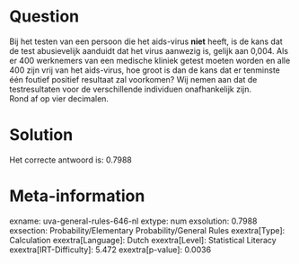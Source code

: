 Question
========

Bij het testen van een persoon die het aids-virus **niet** heeft, is de
kans dat de test abusievelijk aanduidt dat het virus aanwezig is, gelijk
aan 0,004. Als er 400 werknemers van een medische kliniek getest moeten
worden en alle 400 zijn vrij van het aids-virus, hoe groot is dan de
kans dat er tenminste één foutief positief resultaat zal voorkomen? Wij
nemen aan dat de testresultaten voor de verschillende individuen
onafhankelijk zijn.\
Rond af op vier decimalen.


Solution
========

Het correcte antwoord is: 0.7988

Meta-information
================
exname: uva-general-rules-646-nl
extype: num
exsolution: 0.7988
exsection: Probability/Elementary Probability/General Rules
exextra[Type]: Calculation
exextra[Language]: Dutch
exextra[Level]: Statistical Literacy
exextra[IRT-Difficulty]: 5.472
exextra[p-value]: 0.0036

